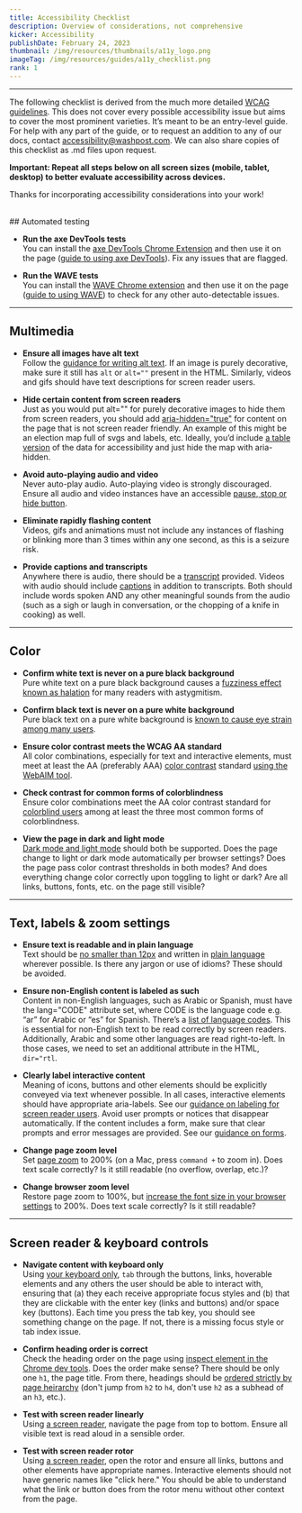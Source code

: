 ```yaml
---
title: Accessibility Checklist
description: Overview of considerations, not comprehensive
kicker: Accessibility
publishDate: February 24, 2023
thumbnail: /img/resources/thumbnails/a11y_logo.png
imageTag: /img/resources/guides/a11y_checklist.png
rank: 1
---
```


---

The following checklist is derived from the much more detailed [WCAG guidelines](https://www.w3.org/WAI/WCAG21/quickref/). This does not cover every possible accessibility issue but aims to cover the most prominent varieties. It’s meant to be an entry-level guide. For help with any part of the guide, or to request an addition to any of our docs, contact accessibility@washpost.com. We can also share copies of this checklist as .md files upon request.

**Important: Repeat all steps below on all screen sizes (mobile, tablet, desktop) to better evaluate accessibility across devices.**

Thanks for incorporating accessibility considerations into your work!

<br />
## Automated testing

- **Run the axe DevTools tests**<br />
  You can install the [axe DevTools Chrome Extension](https://chrome.google.com/webstore/detail/axe-devtools-web-accessib/lhdoppojpmngadmnindnejefpokejbdd?hl=en-US) and then use it on the page ([guide to using axe DevTools](https://www.youtube.com/watch?v=iRGB40c_YJc&t=36s)). Fix any issues that are flagged.

- **Run the WAVE tests**<br />
  You can install the [WAVE Chrome extension](https://chrome.google.com/webstore/detail/wave-evaluation-tool/jbbplnpkjmmeebjpijfedlgcdilocofh?hl=en-US)
  and then use it on the page ([guide to using WAVE](https://www.youtube.com/watch?v=ITUDiTgAZY0))
  to check for any other auto-detectable issues.

---

## Multimedia

- **Ensure all images have alt text**<br />
  Follow the [guidance for writing alt text](/resources/accessibility/alt-text).
  If an image is purely decorative, make sure it still has `alt` or `alt=""`
  present in the HTML. Similarly, videos and gifs should have text descriptions
  for screen reader users.

- **Hide certain content from screen readers**<br />
  Just as you would put alt="" for purely decorative images to hide them from
  screen readers, you should add [aria-hidden="true"](/resources/accessibility/semantic-html#Hiding%20content%20from%20screen%20readers)
  for content on the page that is not screen reader friendly. An example of this
  might be an election map full of svgs and labels, etc. Ideally, you’d include
  [a table version](/resources/accessibility/semantic-html#Tables) of the data
  for accessibility and just hide the map with aria-hidden.

- **Avoid auto-playing audio and video**<br />
  Never auto-play audio. Auto-playing video is strongly discouraged. Ensure all
  audio and video instances have an accessible [pause, stop or hide button](https://www.w3.org/WAI/WCAG21/Understanding/pause-stop-hide.html).

- **Eliminate rapidly flashing content**<br />
  Videos, gifs and animations must not include any instances of flashing or blinking
  more than 3 times within any one second, as this is a seizure risk.

- **Provide captions and transcripts**<br />
  Anywhere there is audio, there should be a [transcript](/resources/accessibility/audio-and-video#Transcripts) provided. Videos with audio should include [captions](</resources/accessibility/audio-and-video#Video%20(including%20gifs%20and%20animations)>) in addition to transcripts.
  Both should include words spoken AND any other meaningful sounds from the
  audio (such as a sigh or laugh in conversation, or the chopping of a knife
  in cooking) as well.

---

## Color

- **Confirm white text is never on a pure black background**<br />
  Pure white text on a pure black background causes a [fuzziness effect known
  as halation](https://medium.com/@h_locke/why-dark-mode-causes-more-accessibility-issues-than-it-solves-d2f8359bb46a)
  for many readers with astygmitism.

- **Confirm black text is never on a pure white background**<br />
  Pure black text on a pure white background is [known to cause eye strain among
  many users](https://uxmovement.com/content/why-you-should-never-use-pure-black-for-text-or-backgrounds/).

- **Ensure color contrast meets the WCAG AA standard**<br />
  All color combinations, especially for text and interactive elements, must
  meet at least the AA (preferably AAA) [color contrast](/resources/accessibility/color)
  standard [using the WebAIM tool](https://webaim.org/resources/contrastchecker/).

- **Check contrast for common forms of colorblindness**<br />
  Ensure color combinations meet the AA color contrast standard for [colorblind
  users](/resources/accessibility/color#Color%20Blindness) among at least the
  three most common forms of colorblindness.

- **View the page in dark and light mode**<br />
  [Dark mode and light mode](/resources/accessibility/color#Dark%20mode%20considerations)
  should both be supported. Does the page change to light or dark mode automatically
  per browser settings? Does the page pass color contrast thresholds in both
  modes? And does everything change color correctly upon toggling to light or
  dark? Are all links, buttons, fonts, etc. on the page still visible?

---

## Text, labels & zoom settings

- **Ensure text is readable and in plain language**<br />
  Text should be [no smaller than 12px](/resources/accessibility/text-size-and-zoom#Text%20size) and written in [plain language](/resources/accessibility/plain-language-and-labeling)
  wherever possible. Is there any jargon or use of idioms? These should be avoided.

- **Ensure non-English content is labeled as such**<br />
  Content in non-English languages, such as Arabic or Spanish, must have the
  lang="CODE" attribute set, where CODE is the language code e.g. “ar” for Arabic
  or “es” for Spanish. There’s a [list of language codes](https://www.w3schools.com/tags/ref_language_codes.asp).
  This is essential for non-English text to be read correctly by screen readers.
  Additionally, Arabic and some other languages are read right-to-left. In those cases, we need to set an additional attribute in the HTML, `dir="rtl`.

- **Clearly label interactive content**<br />
  Meaning of icons, buttons and other elements should be explicitly conveyed
  via text whenever possible. In all cases, interactive elements should have
  appropriate aria-labels. See our [guidance on labeling for screen reader users](/resources/accessibility/semantic-html#Labeling%20interactive%20elements). Avoid user prompts or notices that disappear automatically. If the content
  includes a form, make sure that clear prompts and error messages are provided. See our
  [guidance on forms](/resources/accessibility/plain-language-and-labeling#Forms%20and%20user%20input).

- **Change page zoom level**<br />
  Set [page zoom](http://localhost:3000/resources/accessibility/text-size-and-zoom#Page%20zoom) to 200% (on a Mac, press `command +` to zoom in). Does text scale
  correctly? Is it still readable (no overflow, overlap, etc.)?

- **Change browser zoom level**<br />
  Restore page zoom to 100%, but [increase the font size in your browser settings](http://localhost:3000/resources/accessibility/text-size-and-zoom#Text%20size)
  to 200%. Does text scale correctly? Is it still readable?

---

## Screen reader & keyboard controls

- **Navigate content with keyboard only**<br />
  Using [your keyboard only](/accessibility/guides/keyboard-accessibility), `tab`
  through the buttons, links, hoverable elements and any others the user should
  be able to interact with, ensuring that (a) they each receive appropriate focus
  styles and (b) that they are clickable with the enter key (links and buttons)
  and/or space key (buttons). Each time you press the tab key, you should see
  something change on the page. If not, there is a missing focus style or tab
  index issue.

- **Confirm heading order is correct**<br />
  Check the heading order on the page using [inspect element in the Chrome dev
  tools](https://developer.chrome.com/docs/devtools/open/). Does the order make
  sense? There should be only one `h1`, the page title. From there, headings
  should be [ordered strictly by page heirarchy](/resources/accessibility/semantic-html#Heading%20order)
  (don't jump from `h2` to `h4`, don't use `h2` as a subhead of an `h3`, etc.).

- **Test with screen reader linearly**<br />
  Using [a screen reader](/accessibility/guides/screen-readers), navigate the
  page from top to bottom. Ensure all visible text is read aloud in a sensible
  order.

- **Test with screen reader rotor**<br />
  Using [a screen reader](/accessibility/guides/screen-readers), open the rotor
  and ensure all links, buttons and other elements have appropriate names. Interactive
  elements should not have generic names like "click here." You should be able
  to understand what the link or button does from the rotor menu without other
  context from the page.
